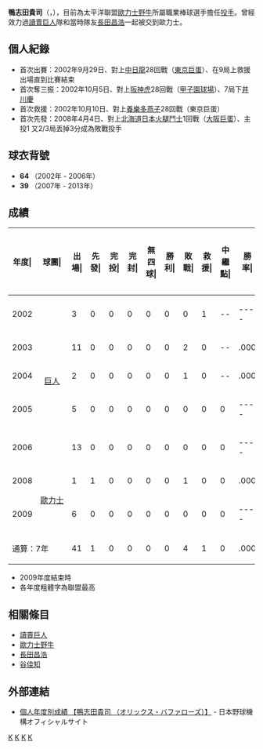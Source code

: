 {{Infobox NPB player|
bgcolor1=#000019|
bgcolor2=#daa520|
textcolor1=#fff|
textcolor2=#fff|
name=鴨志田貴司|
image=OB-Takashi-Kamoshida.jpg|
width=300|
birthdate= {{birth date and age|1983|12|29}}|
position=投手|
team=|
number=|
bats=右|
throws=右|
debutyear=2002年9月29日|
debutteam=[[東京巨蛋|東京巨蛋]]|
statyear= 2010年5月20日|
stat1label=勝—敗—救援|
stat1value=0—4—1|
stat3label=[[防禦率|防禦率]]|
stat3value=7.80|
stat4label=[[三振|奪三振]]|
stat4value=41|
teams=<nowiki></nowiki>
* 水戸短期大学附属高等学校
* [[讀賣巨人|讀賣巨人]] (2002-2006)
* [[歐力士野牛|歐力士野牛]] (2007-2013 ) 
}}
'''鴨志田貴司'''（{{lang-ja|かもしだ たかし}}，{{bd|1983年|12月29日|||Y鴨志田}}），目前為太平洋聯盟[[歐力士野牛|歐力士野牛]]所屬職業棒球選手擔任[[投手|投手]]。曾經效力過[[讀賣巨人|讀賣巨人]]隊和當時隊友[[長田昌浩|長田昌浩]]一起被交到歐力士。
==個人紀錄==
* 首次出賽：2002年9月29日、對上[[中日龍|中日龍]]28回戰（[[東京巨蛋|東京巨蛋]]）、在9局上救援出場直到比賽結束
* 首次奪三振：2002年10月5日、對上[[阪神虎|阪神虎]]28回戰（[[甲子園球場|甲子園球場]]）、7局下[[井川慶|井川慶]]
* 首次救援：2002年10月10日、對上[[東京養樂多燕子|養樂多燕子]]28回戰（東京巨蛋）
* 首次先發：2008年4月4日、對上[[北海道日本火腿鬥士|北海道日本火腿鬥士]]1回戰（[[大阪巨蛋|大阪巨蛋]]）、主投1 又2/3局丟掉3分成為敗戰投手
==球衣背號==
* '''64''' （2002年 - 2006年）
* '''39''' （2007年 - 2013年）
==成績==
{| class="wikitable" style="text-align:right; font-size:small"
|-bgcolor="#efefef"
!年度|!!球團|!!出場|!!先發|!!完投|!!完封|!!無四球|!!勝利|!!敗戰|!!救援|!!中繼點|!!勝率|!!打者|!!投球<br>局數|!!被<br>安<br>打|!!被全壘打|!!保送|!!敬遠|!!觸身球|!!三<br>振<br>數|!!暴投|!!犯規|!!失分|!!自<br>責<br>分|!!防<br>禦<br>率|!!WHIP
|-
|style="text-align:center"|2002
|rowspan="5" style="text-align:center"|[[讀賣巨人|巨人]]
|3||0||0||0||0||0||0||1||--||----||11||3.0||2||0||0||0||0||3||0||0||0||0||0.00||0.67
|-
|style="text-align:center"|2003
|11||0||0||0||0||0||2||0||--||.000||49||10.0||14||2||7||1||0||12||1||0||13||13||11.70||2.10
|-
|style="text-align:center"|2004
|2||0||0||0||0||0||1||0||--||.000||9||2.0||3||0||1||0||0||1||0||0||1||1||4.50||2.00
|-
|style="text-align:center"|2005
|5||0||0||0||0||0||0||0||0||----||32||7.0||10||0||1||0||0||6||0||0||4||4||5.14||1.57
|-
|style="text-align:center"|2006
|13||0||0||0||0||0||0||0||0||----||67||13.1||18||1||11||0||0||12||1||0||11||9||6.08||2.18
|-
|style="text-align:center"|2008
|rowspan="2" style="text-align:center; white-space:nowrap;"|[[歐力士野牛|歐力士]]
|1||1||0||0||0||0||1||0||0||.000||10||1.2||2||0||5||0||0||0||0||0||3||3||16.20||4.20
|-
|style="text-align:center"|2009
|6||0||0||0||0||0||0||0||0||----||42||8.0||15||2||7||0||0||7||0||0||9||9||10.13||2.75
|-
!colspan="2"|通算：7年
|41||1||0||0||0||0||4||1||0||.000||220||45.0||64||5||32||1||0||41||2||0||41||39||7.80||2.13
|}
* 2009年度結束時
* 各年度粗體字為聯盟最高

==相關條目==
* [[讀賣巨人|讀賣巨人]]
* [[歐力士野牛|歐力士野牛]]
* [[長田昌浩|長田昌浩]]
* [[谷佳知|谷佳知]]

==外部連結==
* [http://bis.npb.or.jp/players/41545115.html 個人年度別成績 【鴨志田貴司 （オリックス・バファローズ）】] {{Wayback|url=http://bis.npb.or.jp/players/41545115.html |date=20150726154810 }} - 日本野球機構オフィシャルサイト
{{台灣棒球維基館}}

[[Category:日本棒球選手|K]]
[[Category:歐力士野牛隊球員|K]]
[[Category:讀賣巨人隊球員|K]]
[[Category:茨城縣出身人物|K]]